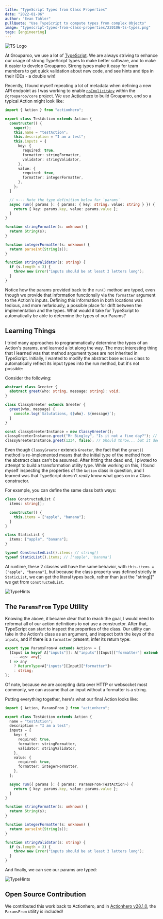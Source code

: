 ```yaml
---
title: "TypeScript Types from Class Properties"
date: "2022-01-06"
author: "Evan Tahler"
pullQuote: "Use TypeScript to compute types from complex Objects"
image: "typescript-types-from-class-properties/220106-ts-types.png"
tags: [engineering]
---
```


<Image
  alt="TS Logo"
  src="typescript-types-from-class-properties/220106-ts-types.png"
  width={1270}
  height={667}
/>

At Grouparoo, we use a lot of [TypeScript](https://www.typescriptlang.org). We are always striving to enhance our usage of strong TypeScript types to make better software, and to make it easier to develop Grouparoo. Strong types make it easy for team members to get quick validation about new code, and see hints and tips in their IDEs - a double win!

Recently, I found myself repeating a lot of metadata when defining a new API endpoint as I was working to enable [`noImplicitAny`](https://www.typescriptlang.org/tsconfig#noImplicitAny) within the `@grouparoo/core` project. We use [Actionhero](https://www.actionhero.com) to build Grouparoo, and so a typical Action might look like:

```ts
import { Action } from "actionhero";

export class TestAction extends Action {
  constructor() {
    super();
    this.name = "testAction";
    this.description = "I am a test";
    this.inputs = {
      key: {
        required: true,
        formatter: stringFormatter,
        validator: stringValidator,
      },
      value: {
        required: true,
        formatter: integerFormatter,
      },
    };
  }

  // <--- Note the type definition below for `params`
  async run({ params }: { params: { key: string; value: string } }) {
    return { key: params.key, value: params.value };
  }
}

function stringFormatter(s: unknown) {
  return String(s);
}

function integerFormatter(s: unknown) {
  return parseInt(String(s));
}

function stringValidator(s: string) {
  if (s.length < 3) {
    throw new Error("inputs should be at least 3 letters long");
  }
}
```

Notice how the params provided back to the `run()` method are typed, even though we provide that information functionally via the `formatter` argument to the Action's inputs. Defining this information in both locations was tedious, and more nefariously, a possible place for drift between the implementation and the types. What would it take for TypeScript to automatically be able to determine the types of our Params?

## Learning Things

I tried many approaches to programmatically determine the types of an Action's params, and learned a lot along the way. The most interesting thing that I learned was that method argument types are not inherited in TypeScript. Initially, I wanted to modify the abstract base `Action` class to automatically reflect its input types into the run method, but it's not possible:

Consider the following:

```ts
abstract class Greeter {
  abstract greet(who: string, message: string): void;
}

class ClassyGreeter extends Greeter {
  greet(who, message) {
    console.log(`Salutations, ${who}. ${message}`);
  }
}

const classyGreeterInstance = new ClassyGreeter();
classyGreeterInstance.greet("Mr Bingley", "Is it not a fine day?"); // OK, inputs are strings
classyGreeterInstance.greet(1234, false); // Should throw... but it doesn't!
```

Even though `ClassyGreeter` extends `Greeter`, the fact that the `greet()` method is re-implemented means that the initial type of the method from the abstract class can't be assumed. After hitting that dead end, I pivoted to attempt to build a transformation utility type. While working on this, I found myself inspecting the properties of the `Action` class in question, and I learned was that TypeScript doesn't _really_ know what goes on in a Class constructor.

For example, you can define the same class both ways:

```ts
class ConstructedList {
  items: string[];

  constructor() {
    this.items = ["apple", "banana"];
  }
}

class StaticList {
  items: ["apple", "banana"];
}

typeof ConstructedList().items; // string[]
typeof StaticList().items; // ['apple', 'banana']
```

At runtime, these 2 classes will have the same behavior, with `this.items = ["apple", "banana"]`, but because the class property was defined strictly in `StaticList`, we can get the literal types back, rather than just the "string[]" we get from `ConstructedList`.

<Image
  alt="TypeHints"
  src="typescript-types-from-class-properties/hints.png"
  width={755}
  height={200}
/>

## The `ParamsFrom` Type Utility

Knowing the above, it became clear that to reach the goal, I would need to reformat all of our action definitions to _not_ use a constructor. After that, TypeScript can start to inspect the properties of the class. Our utility can take in the Action's class as an argument, and inspect both the keys of the `inputs`, and if there is a `formatter` present, infer its return type:

```ts
export type ParamsFrom<A extends Action> = {
  [Input in keyof A["inputs"]]: A["inputs"][Input]["formatter"] extends (
    ...ags: any[]
  ) => any
    ? ReturnType<A["inputs"][Input]["formatter"]>
    : string;
};
```

Of note, because we are accepting data over HTTP or websocket most commonly, we can assume that an input without a formatter is a string.

Putting everything together, here's what our final Action looks like:

```ts
import { Action, ParamsFrom } from "actionhero";

export class TestAction extends Action {
  name = "testAction";
  description = "I am a test";
  inputs = {
    key: {
      required: true,
      formatter: stringFormatter,
      validator: stringValidator,
    },
    value: {
      required: true,
      formatter: integerFormatter,
    },
  };

  async run({ params }: { params: ParamsFrom<TestAction>) {
    return { key: params.key, value: params.value };
  }
}

function stringFormatter(s: unknown) {
  return String(s);
}

function integerFormatter(s: unknown) {
  return parseInt(String(s));
}

function stringValidator(s: string) {
  if (s.length < 3) {
    throw new Error("inputs should be at least 3 letters long");
  }
}
```

And finally, we can see our params are typed:

<Image
  alt="TypeHints"
  src="typescript-types-from-class-properties/final-types.png"
  width={1423}
  height={200}
/>

## Open Source Contribution

We contributed this work back to Actionhero, and in [Actionhero v28.1.0](https://github.com/actionhero/actionhero/releases/tag/v28.1.0), the `ParamsFrom` utility is included!
